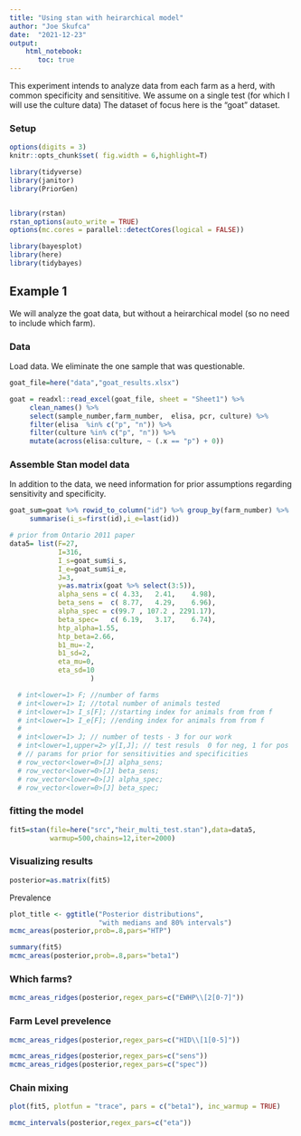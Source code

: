 ```yaml
---
title: "Using stan with heirarchical model"
author: "Joe Skufca"
date:  "2021-12-23"
output: 
    html_notebook:
       toc: true
---
```


This experiment intends to analyze data from each farm as a herd, with common specificity and sensititive.  We assume on a single test (for which I will use the culture data)    The dataset of focus here is the "goat" dataset.

### Setup

```r
options(digits = 3)
knitr::opts_chunk$set( fig.width = 6,highlight=T)

library(tidyverse)
library(janitor)
library(PriorGen)


library(rstan)
rstan_options(auto_write = TRUE)
options(mc.cores = parallel::detectCores(logical = FALSE))

library(bayesplot)
library(here)
library(tidybayes)
```

## Example 1

We will analyze the goat data, but without a heirarchical model (so no need to include which farm).

### Data

Load data.  We eliminate the one sample that was questionable.


```r
goat_file=here("data","goat_results.xlsx")

goat = readxl::read_excel(goat_file, sheet = "Sheet1") %>%
     clean_names() %>%
     select(sample_number,farm_number,  elisa, pcr, culture) %>%
     filter(elisa  %in% c("p", "n")) %>%
     filter(culture %in% c("p", "n")) %>%
     mutate(across(elisa:culture, ~ (.x == "p") + 0)) 


```

### Assemble Stan model data

In addition to the data, we need information for prior assumptions regarding sensitivity and specificity.

```r
goat_sum=goat %>% rowid_to_column("id") %>% group_by(farm_number) %>%
     summarise(i_s=first(id),i_e=last(id))
```




```r
# prior from Ontario 2011 paper
data5= list(F=27,
            I=316,
            I_s=goat_sum$i_s,
            I_e=goat_sum$i_e,
            J=3,
            y=as.matrix(goat %>% select(3:5)),
            alpha_sens = c( 4.33,   2.41,    4.98),
            beta_sens =  c( 8.77,   4.29,    6.96),
            alpha_spec = c(99.7 , 107.2 , 2291.17),
            beta_spec=   c( 6.19,   3.17,    6.74),
            htp_alpha=1.55,
            htp_beta=2.66,
            b1_mu=-2,
            b1_sd=2,
            eta_mu=0,
            eta_sd=10
                    )

  # int<lower=1> F; //number of farms
  # int<lower=1> I; //total number of animals tested
  # int<lower=1> I_s[F]; //starting index for animals from from f
  # int<lower=1> I_e[F]; //ending index for animals from from f
  # 
  # int<lower=1> J; // number of tests - 3 for our work
  # int<lower=1,upper=2> y[I,J]; // test resuls  0 for neg, 1 for pos
  # // params for prior for sensitivities and specificities
  # row_vector<lower=0>[J] alpha_sens;
  # row_vector<lower=0>[J] beta_sens;
  # row_vector<lower=0>[J] alpha_spec;
  # row_vector<lower=0>[J] beta_spec;
```


### fitting the model

```r
fit5=stan(file=here("src","heir_multi_test.stan"),data=data5,
          warmup=500,chains=12,iter=2000)
```

###  Visualizing results

```r
posterior=as.matrix(fit5)
```


Prevalence

```r
plot_title <- ggtitle("Posterior distributions",
                      "with medians and 80% intervals")
mcmc_areas(posterior,prob=.8,pars="HTP")


```

```r
summary(fit5)
mcmc_areas(posterior,prob=.8,pars="beta1")
```

### Which farms?

```r
mcmc_areas_ridges(posterior,regex_pars=c("EWHP\\[2[0-7]")) 
```
### Farm Level prevelence

```r
mcmc_areas_ridges(posterior,regex_pars=c("HID\\[1[0-5]"))
```
```r
mcmc_areas_ridges(posterior,regex_pars=c("sens"))
mcmc_areas_ridges(posterior,regex_pars=c("spec"))
```


### Chain mixing

```r
plot(fit5, plotfun = "trace", pars = c("beta1"), inc_warmup = TRUE)

```


```r

mcmc_intervals(posterior,regex_pars=c("eta"))

```



########################








